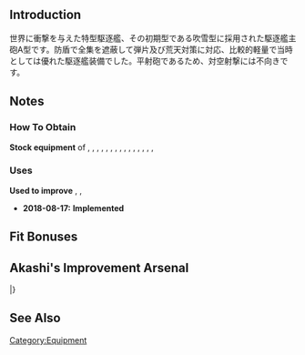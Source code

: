 {{EquipmentInfo|297}}

==Introduction==
世界に衝撃を与えた特型駆逐艦、その初期型である吹雪型に採用された駆逐艦主砲A型です。防盾で全集を遮蔽して弾片及び荒天対策に対応、比較的軽量で当時としては優れた駆逐艦装備でした。平射砲であるため、対空射撃には不向きです。

==Notes==
<div class="mw-collapsible"><h3>How To Obtain</h3>
<div class="mw-collapsible-content">
'''Stock equipment''' of {{Ship/Link|Fubuki Kai}}, {{Ship/Link|Fubuki}}, {{Ship/Link|Hatsuyuki Kai}}, {{Ship/Link|Hatsuyuki}}, {{Ship/Link|Isonami Kai}}, {{Ship/Link|Isonami}}, {{Ship/Link|Miyuki Kai}}, {{Ship/Link|Miyuki}}, {{Ship/Link|Murakumo Kai}}, {{Ship/Link|Murakumo}}, {{Ship/Link|Shirayuki Kai}}, {{Ship/Link|Shirayuki}}, {{Ship/Link|Uranami Kai}}, {{Ship/Link|Uranami}}, {{Ship/Link|Usugumo Kai}}, {{Ship/Link|Usugumo}}

</div></div>

<div class="mw-collapsible"><h3>Uses</h3>
<div class="mw-collapsible-content">
'''Used to improve''' {{Equipment/Link|120mm/50 Twin Gun Mount}}, {{Equipment/Link|12.7cm Twin Gun Mount Model A Kai 2}}, {{Equipment/Link|12.7cm Twin Gun Mount Model A}}

</div></div>


<div class="mw-collapsible><h3>Updates History</h3>
<div class="mw-collapsible-content>
* '''2018-08-17:''' '''Implemented'''
</div></div>

==Fit Bonuses==
{{:12.7cm Twin Gun Mount Model A/Bonuses}}

==Akashi's Improvement Arsenal==
{{AkashiWorkshop}}
{{AkashiWorkshopLine2
|Name=12.7cm Twin Mount Type-A
|ItemType=RedGunLight
|Fuel=10
|Ammo=30
|Steel=50
|Baux=0
|Mats0-5=1/2
|Mats6-9=1/2
|Mats10=5/6
|Screws0-5=1/2
|Screws6-9=1/2
|Screws10=3/5
|EquipConsume0-5=-
|EquipConsume6-9=1x{{RedGunLight|12.7cm Twin Mount Type-A}}
|EquipConsume10=2x{{RedGunLight|12.7cm Twin Gun Mount}}
|Sun=S
|Mon=S<br>F
|Tue=S<br>F
|Wed=S<br>F
|Thu=S
|Fri=S
|Sat=S
|2ndShip=[[Shirayuki]]<br>[[Fubuki]]
|Notes=Upgrades to [[12.7cm Twin Mount Type-A Kai 2]].
|Mats10:2=4/8
|Screws10:2=3/6
|Sun:2=I<br>U
|Mon:2=I<br>U
|Fri:2=I<br>U
|Sat:2=I<br>U
|2ndShip:2=[[Isonami#First Upgrade|Isonami Kai]]<br>[[Uranami]]
}}
|}

==See Also==

{{Equipmentlist}}
[[Category:Equipment]]